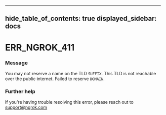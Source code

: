 

---
hide_table_of_contents: true
displayed_sidebar: docs
---


# ERR_NGROK_411

### Message
You may not reserve a name on the TLD `SUFFIX`. This TLD is not reachable over the public internet. Failed to reserve `DOMAIN`.

<ErrorDetails />



### Further help
If you're having trouble resolving this error, please reach out to [support@ngrok.com](mailto:support@ngrok.com?subject=Help%20with%20ERR_NGROK_411)

